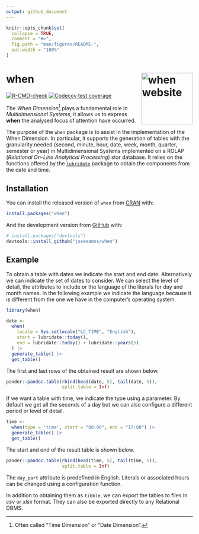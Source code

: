```yaml
---
output: github_document
---
```


<!-- README.md is generated from README.Rmd. Please edit that file -->

```r
knitr::opts_chunk$set(
  collapse = TRUE,
  comment = "#>",
  fig.path = "man/figures/README-",
  out.width = "100%"
)
```

# when <a href="https://josesamos.github.io/when/"><img src="man/figures/logo.png" align="right" height="139" alt="when website" /></a>

<!-- badges: start -->
<!-- [![CRAN status](https://www.r-pkg.org/badges/version/when)](https://CRAN.R-project.org/package=when) -->
[![R-CMD-check](https://github.com/josesamos/when/actions/workflows/R-CMD-check.yaml/badge.svg)](https://github.com/josesamos/when/actions/workflows/R-CMD-check.yaml)
[![Codecov test coverage](https://codecov.io/gh/josesamos/when/branch/main/graph/badge.svg)](https://app.codecov.io/gh/josesamos/when?branch=main)
<!-- [![Downloads](http://cranlogs.r-pkg.org/badges/grand-total/when?color=brightgreen)](https://www.r-pkg.org:443/pkg/when) -->
<!-- badges: end -->

The *When Dimension*^[Often called "Time Dimension" or "Date Dimension".] plays a fundamental role in *Multidimensional Systems*, it allows us to express **when** the analysed focus of attention have occurred.

The purpose of the `when` package is to assist in the implementation of the When Dimension. In particular, it supports the generation of tables with the granularity needed (second, minute, hour, date, week, month, quarter, semester or year)  in Multidimensional Systems implemented on a ROLAP (*Relational On-Line Analytical Processing*) star database. It relies on the functions offered by the [`lubridate`](https://CRAN.R-project.org/package=lubridate) package to obtain the components from the date and time.

## Installation

You can install the released version of `when` from [CRAN](https://CRAN.R-project.org) with:

``` r
install.packages("when")
```

And the development version from [GitHub](https://github.com/) with:

<!-- You can install the development version of `when` from [GitHub](https://github.com/) with: -->

``` r
# install.packages("devtools")
devtools::install_github("josesamos/when")
```

## Example

To obtain a table with dates we indicate the start and end date. Alternatively we can indicate the set of dates to consider. We can select the level of detail, the attributes to include or the language of the literals for day and month names. In the following example we indicate the language because it is different from the one we have in the computer's operating system.

```r
library(when)

date <-
  when(
    locale = Sys.setlocale("LC_TIME", "English"),
    start = lubridate::today(),
    end = lubridate::today() + lubridate::years(5)
  ) |>
  generate_table() |>
  get_table()
```

The first and last rows of the obtained result are shown below.

```r
pander::pandoc.table(rbind(head(date, 5), tail(date, 5)),
                     split.table = Inf)
```

If we want a table with time, we indicate the type using a parameter. By default we get all the seconds of a day but we can also configure a different period or level of detail.

```r
time <-
  when(type = 'time', start = "08:00", end = "17:00") |>
  generate_table() |>
  get_table()
```

The start and end of the result table is shown below.

```r
pander::pandoc.table(rbind(head(time, 5), tail(time, 5)),
                     split.table = Inf)
```

The `day_part` attribute is predefined in English. Literals or associated hours can be changed using a configuration function.

In addition to obtaining them as `tibble`, we can export the tables to files in *csv* or *xlsx* format. They can also be exported directly to any Relational DBMS.
